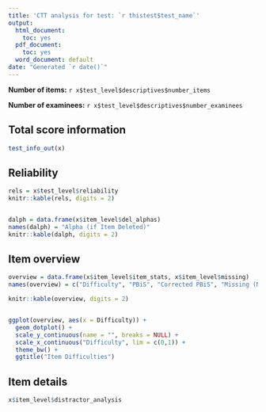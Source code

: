```yaml
---
title: 'CTT analysis for test: `r thistest$test_name`'
output:
  html_document:
    toc: yes
  pdf_document:
    toc: yes
  word_document: default
date: "Generated `r date()`"
---
```




**Number of items:** `r x$test_level$descriptives$number_items`

**Number of examinees:** `r x$test_level$descriptives$number_examinees`


## Total score information

```r
test_info_out(x)

```


## Reliability

```r
rels = x$test_level$reliability
knitr::kable(rels, digits = 2)


dalph = data.frame(x$item_level$del_alphas)
names(dalph) = "Alpha (if Item Deleted)"
knitr::kable(dalph, digits = 2)
```

## Item overview

```r
overview = data.frame(x$item_level$item_stats, x$item_level$missing)
names(overview) = c("Difficulty", "PBiS", "Corrected PBiS", "Missing (N)", "Missing (p)")

knitr::kable(overview, digits = 2)


ggplot(overview, aes(x = Difficulty)) + 
  geom_dotplot() + 
  scale_y_continuous(name = "", breaks = NULL) +
  scale_x_continuous("Difficulty", lim = c(0,1)) +
  theme_bw() +
  ggtitle("Item Difficulties")

```


## Item details

```r
x$item_level$distractor_analysis
```


